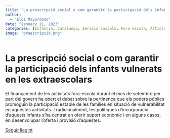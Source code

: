 ```yaml
---
title: "La prescripció social o com garantir la participació dels infants vulnerats en les extraescolars"
author: 
  - "Eloi Mayordomo"
date: "January 21, 2023"
categories: [Infància, Catalunya, Serveis socials, Fora escola, Article]
image: "preescripcio.png"
---
```


# La prescripció social o com garantir la participació dels infants vulnerats en les extraescolars

El finançament de les activitats fora-escola durant el mes de setembre per part del govern ha obert el debat sobre la pertinença que els poders públics promoguin la participació estable de les famílies en situació de vulnerabilitat en aquestes activitats. Tradicionalment, les polítiques d'incorporació d'aquests infants s'ha centrat en oferir suport econòmic i en alguns casos, en desenvolupar l'oferta i provisió d'aquestes.

[Seguir llegint](https://www.educacio360.cat/la-prescripcio-social-o-com-garantir-la-participacio-dels-infants-vulnerats-en-les-extraescolars/)
